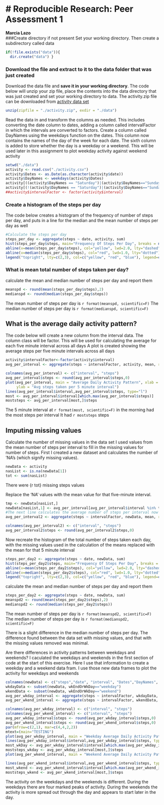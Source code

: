 # Reproducible Research: Peer Assessment 1
========================================
**Marcia Lazo**  
###Create directory if not present
Set your working directory.
Then create a subdirectory called data

```r
if(!file.exists("data")){
  dir.create("data") }
```
### Download the file and extract to it to the data folder that was just created
Download the data file and **save it in your working directory**. 
The code below will unzip your zip file, place the contents into the data directory that was just created
and set your working directory to data.
The activity.zip file can be downloaded from [activity data set](https://github.com/rdpeng/RepData_PeerAssessment1/blob/master) 
```r
unzip(zipfile = "./activity.zip", exdir = "./data")
```

Read the data in and transform the columns as needed. This includes converting the date column to dates, adding a column called intervalFactor in which the intervals are converted to factors. Create a column called DayNames using the weekdays function on the dates. This column now contains the names of the day of the week for each date. The sixth column is added to store whether the day is a weekday or a weekend. This will be used later in this assignment to plot weekday activity against weekend activity

```r
setwd("./data")
activity <- read.csv("./activity.csv")
activity$Dates <- as.Date(as.character(activity$date))
activity$DayNames <- weekdays(activity$Dates)
activity[((activity$DayNames == "Saturday")|(activity$DayNames=="Sunday")),6] <- "weekend"
activity[(!(activity$DayNames == "Saturday")|(activity$DayNames=="Sunday")),6] <- "weekday"
##activity$intervalFactor <- factor(activity$interval)
```

### Create a histogram of the steps per day
The code below creates a histogram of the frequency of number of steps per day, and puts in a line for the median
and the mean number of steps per day as well
```r
#Calculate the steps per day
steps_per_day <- aggregate(steps ~ date, activity, sum)
hist(steps_per_day$steps, main="Frequency Of Steps Per Day", breaks = nrow(steps_per_day), ylim=c(0,8), xlab="Steps Per Day")
abline(v=mean(steps_per_day$steps), col="yellow", lwd=2.0, lty="dashed")
abline(v=median(steps_per_day$steps), col="red", lwd=1.0, lty="dotted")
legend("topright", lty=c(2,3), col=c("yellow", "red", "blue"), legend=c("mean steps per day","median steps per day"),cex=.7)
```


### What is mean total number of steps taken per day?
calculate the mean and median number of steps per day and report them
```r
meanspd <- round(mean(steps_per_day$steps),2)
medianspd <- round(median(steps_per_day$steps))
```

The mean number of steps per day is `r format(meanspd, scientific=F)`
The median number of steps per day is `r format(medianspd, scientific=F)`


## What is the average daily activity pattern?
The code below will create a new column from the interval data. The column class will be factor. This will be used for calculating the average for each five minute interval across all days
A plot is created showing the average steps per five minute intervals across all days
```r

activity$intervalFactor<-factor(activity$interval)
avg_per_interval <- aggregate(steps ~ intervalFactor, activity, mean, rm.na=T)

colnames(avg_per_interval) <- c("interval", "steps")
avg_per_interval$steps <- round(avg_per_interval$steps,0)
plot(avg_per_interval, main = "Average Daily Activity Pattern", xlab = "5 Minute Intervals,  with time in 24 hour format",
     ylab = "Avg steps taken per 5 minute interval")
lines(avg_per_interval$interval,avg_per_interval$steps, type="l")
most <- avg_per_interval$interval[which.max(avg_per_interval$steps)]
moststeps <- avg_per_interval[most,]$steps
```
The 5 minute interval at `r format(most, scientific=F)` in the morning had the most steps per interval
It had `r moststeps` steps

## Imputing missing values
Calculate the number of missing values in the data set
I used values from the mean number of steps per interval to fill in the missing values for number of steps.
First I created a new dataset and calculates the number of 'NA's (which signify missing values).

```r
newData <- activity
nasList <- is.na(newData[1])
tot <- sum(nasList)
```
There were {r tot} missing steps values

Replace the 'NA' values with the mean value for that five-minute interval.
```r
tmp <- newData[nasList,]
newData[nasList,1] <- avg_per_interval[avg_per_interval$interval %in% tmp$interval,2]
#The next line calculates the average number of steps per interval now that the NAs have been removed. I was interested in the results.
avg_per_interval2 <- aggregate(steps ~ intervalFactor, newData, mean, rm.na=T)

colnames(avg_per_interval2) <- c("interval", "steps")
avg_per_interval2$steps <- round(avg_per_interval2$steps,0)
```

Now recreate the histogram of the total number of steps taken each day, with the missing values used in the calculation of the means replaced with the mean for that 5 minute interval
```r

steps_per_day2 <- aggregate(steps ~ date, newData, sum)
hist(steps_per_day2$steps, main="Frequency Of Steps Per Day", breaks = nrow(steps_per_day), ylim=c(0,8), xlab="Steps Per Day")
abline(v=mean(steps_per_day2$steps), col="yellow", lwd=2.0, lty="dashed")
abline(v=median(steps_per_day2$steps), col="red", lwd=1.0, lty="dotted")
legend("topright", lty=c(2,3), col=c("yellow", "red", "blue"), legend=c("mean steps per day","median steps per day"),cex=.7)


```

calculate the mean and median number of steps per day and report them
```r
steps_per_day2 <- aggregate(steps ~ date, newData, sum)
meanspd2 <- round(mean(steps_per_day2$steps),2)
medianspd2 <- round(median(steps_per_day2$steps))
```
The mean number of steps per day is `r format(meanspd2, scientific=F)`
The median number of steps per day is `r format(medianspd2, scientific=F)`

There is a slight difference in the median number of steps per day. The difference found between the data set with missing values, and that with the missing values removed was minimal.



Are there differences in activity patterns between weekdays and weekends?
I caculated the weekdays and weekends in the first section of code at the start of this exercise.
Here I use that information to create a weekday and a weekend data fram. I use those new data frames to plot the activity for weekdays and weekends

```r
colnames(newData) <- c("steps","date", "interval", "Dates","DayNames", "wkEndOrWkDay", "intervalFactor")
wkdayData <- subset(newData, wkEndOrWkDay=="weekday")
wkendData <- subset(newData, wkEndOrWkDay=="weekend")
avg_per_wkday_interval <- aggregate(steps ~ intervalFactor, wkdayData, mean, rm.na=T)
avg_per_wkend_interval <- aggregate(steps ~ intervalFactor, wkendData, mean, rm.na=T)

colnames(avg_per_wkday_interval) <- c("interval", "steps")
colnames(avg_per_wkend_interval) <- c("interval", "steps")
avg_per_wkday_interval$steps <- round(avg_per_wkday_interval$steps,0)
avg_per_wkend_interval$steps <- round(avg_per_wkend_interval$steps,0)
par(mfrow=c(2,1), mar=c(4,4,2,2))
mtext=(main="TESTING")
plot(avg_per_wkday_interval, main = "Weekday Average Daily Activity Pattern",xlab = "Intervals", ylab="Number of Steps")
lines(avg_per_wkday_interval$interval,avg_per_wkday_interval$steps, type="l")
most_wkDay <- avg_per_wkday_interval$interval[which.max(avg_per_wkday_interval$steps)]
moststeps_wkday <- avg_per_wkday_interval[most,]$steps
plot(avg_per_wkend_interval, main = "Weekend Average Daily Activity Pattern",xlab = "Intervals", ylab = "Number of Steps")

lines(avg_per_wkend_interval$interval,avg_per_wkend_interval$steps, type="l")
most_wkend <- avg_per_wkend_interval$interval[which.max(avg_per_wkend_interval$steps)]
moststeps_wkend <- avg_per_wkend_interval[most,]$steps


```
The activity on the weekdays and the weekends is different. During the weekdays there are four marked peaks of activity. During the weekends the activity is more spread out through the day and appears to start later in the day.